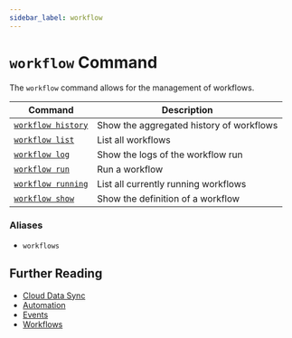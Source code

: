 ```yaml
---
sidebar_label: workflow
---
```


# `workflow` Command

The `workflow` command allows for the management of workflows.

| Command                             | Description                              |
| ----------------------------------- | ---------------------------------------- |
| [`workflow history`](./history.mdx) | Show the aggregated history of workflows |
| [`workflow list`](./list.mdx)       | List all workflows                       |
| [`workflow log`](./log.mdx)         | Show the logs of the workflow run        |
| [`workflow run`](./run.mdx)         | Run a workflow                           |
| [`workflow running`](./running.mdx) | List all currently running workflows     |
| [`workflow show`](./show.mdx)       | Show the definition of a workflow        |

### Aliases

- `workflows`

## Further Reading

- [Cloud Data Sync](../../../concepts/cloud-data-sync/index.mdx)
- [Automation](../../../concepts/automation/index.mdx)
- [Events](../../events/index.mdx)
- [Workflows](../../workflows/index.mdx)
